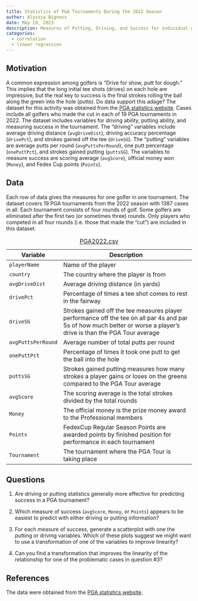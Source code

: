 ```yaml
---
title: Statistics of PGA Tournaments During the 2022 Season
author: Alysssa Bigness
date: May 19, 2023
description: Measures of Putting, Driving, and Success for individual golfers in 19 professional tournaments in 2022 
categories:
  - correlation
  - linear regression
---
```


## Motivation

A common expression among golfers is "Drive for show, putt for dough." This implies that the long initial tee shots (drives) on each hole are impressive, but the real key to success is the final strokes rolling the ball along the green into the hole (putts). Do data support this adage? The dataset for this activity was obtained from the [PGA statistics website](https://www.pgatour.com/stats){target="_blank"}. Cases include all golfers who made the cut in each of 19 PGA tournaments in 2022. The dataset includes variables for driving ability, putting ability, and measuring success in the tournament. The "driving" variables include average driving distance (`avgDriveDist`), driving accuracy percentage (`drivePct`), and strokes gained off the tee (`driveSG`). The "putting" variables are average putts per round (`avgPuttsPerRound`), one putt percentage (`onePuttPct`), and strokes gained putting (`puttsSG`). The variables to measure success are scoring average (`avgScore`), official money won (`Money`), and Fedex Cup points (`Points`).

## Data

Each row of data gives the measures for one golfer in one tournament. The dataset covers 19 PGA tournaments from the 2022 season with 1387 cases in all. Each tournament consists of four rounds of golf. Some golfers are eliminated after the first two (or sometimes three) rounds. Only players who competed in all four rounds (i.e. those that made the "cut") are included in this dataset.

| Variable           | Description                                                                                                                                                           |
|--------------|----------------------------------------------------------|
| `playerName`       | Name of the player                                                                                                                                                    |
| `country`          | The country where the player is from                                                                                                                                  |
| `avgDriveDist`     | Average driving distance (in yards)                                                                                                                                   |
| `drivePct`         | Percentage of times a tee shot comes to rest in the fairway                                                                                                           |
| `driveSG`          | Strokes gained off the tee measures player performance off the tee on all par 4s and par 5s of how much better or worse a player's drive is than the PGA Tour average |
| `avgPuttsPerRound` | Average number of total putts per round                                                                                                                               |
| `onePuttPct`       | Percentage of times it took one putt to get the ball into the hole                                                                                                    |
| `puttsSG`          | Strokes gained putting measures how many strokes a player gains or loses on the greens compared to the PGA Tour average                                               |
| `avgScore`         | The scoring average is the total strokes divided by the total rounds                                                                                                  |
| `Money`            | The official money is the prize money award to the Professional members                                                                                               |
| `Points`           | FedexCup Regular Season Points are awarded points by finished position for performance in each tournament                                                             |
| `Tournament`       | The tournament where the PGA Tour is taking place                                                                                                                     |

: [PGA2022.csv](../data/PGA2022.csv)

## Questions

1.  Are driving or putting statistics generally more effective for predicting success in a PGA tournament?

2.  Which measure of success (`avgScore`, `Money`, or `Points`) appears to be easiest to predict with either driving or putting information?

3.  For each measure of success, generate a scatterplot with one the putting or driving variables. Which of these plots suggest we might want to use a transformation of one of the variables to improve linearity?

4.  Can you find a transformation that improves the linearity of the relationship for one of the problematic cases in question #3?

## References

The data were obtained from the [PGA statistics website](https://www.pgatour.com/stats).
